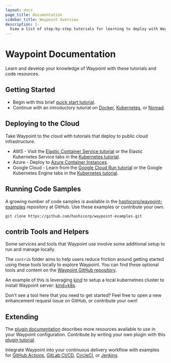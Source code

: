 ```yaml
---
layout: docs
page_title: Documentation
sidebar_title: Waypoint Overview
description: |-
  View a list of step-by-step tutorials for learning to deploy with Waypoint.
---
```


# Waypoint Documentation

Learn and develop your knowledge of Waypoint with these tutorials and code resources.

## Getting Started

- Begin with this brief [quick start tutorial](/docs/getting-started).
- Continue with an introductory tutorial on [Docker](https://learn.hashicorp.com/collections/waypoint/get-started-docker), [Kubernetes](https://learn.hashicorp.com/collections/waypoint/get-started-kubernetes), or [Nomad](https://learn.hashicorp.com/collections/waypoint/get-started-nomad).

## Deploying to the Cloud

Take Waypoint to the cloud with tutorials that deploy to public cloud infrastructure.

- AWS - Visit the [Elastic Container Service tutorial](https://learn.hashicorp.com/tutorials/waypoint/aws-ecs?in=waypoint/deploy-aws) or the Elastic Kubernetes Service tabs in the [Kubernetes tutorial](https://learn.hashicorp.com/collections/waypoint/get-started-kubernetes).
- Azure - Deploy to [Azure Container Instances](https://learn.hashicorp.com/tutorials/waypoint/azure-container-instance?in=waypoint/deploy-azure).
- Google Cloud - Learn from the [Google Cloud Run tutorial](https://learn.hashicorp.com/tutorials/waypoint/google-cloud-run?in=waypoint/deploy-google-cloud) or the Google Kubernetes Engine tabs in the [Kubernetes tutorial](https://learn.hashicorp.com/collections/waypoint/get-started-kubernetes).

## Running Code Samples

A growing number of code samples is available in the [hashicorp/waypoint-examples](https://github.com/hashicorp/waypoint-examples) repository at GitHub. Use these examples or contribute your own.

```shell-session
git clone https://github.com/hashicorp/waypoint-examples.git
```

## contrib Tools and Helpers

Some services and tools that Waypoint use involve some additional setup to run
and manage locally.

The `contrib` folder aims to help users reduce friction around getting started
using these tools locally to explore Waypoint. You can find these optional tools
and content on the [Waypoint GitHub repository](https://github.com/hashicorp/waypoint/tree/main/contrib).

An example of this is leveraging [kind](https://kind.sigs.k8s.io/) to setup a
local kubernetnes cluster to install Waypoint server: [kind+k8s](https://github.com/hashicorp/waypoint/tree/main/contrib/serverinstall/kind-k8s).

Don't see a tool here that you need to get started? Feel free to open a new
enhancement request issue on GitHub, or contribute your own!

## Extending

The [plugin documentation](/plugins) describes more resources available to use
in your Waypoint configuration. Contribute by writing your own plugin with this
[plugin tutorial](/docs/extending-waypoint/creating-plugins).

Integrate Waypoint into your continuous delivery workflow with examples for
[GitHub Actions](/docs/automating-execution/github-actions),
[GitLab CI/CD](/docs/automating-execution/gitlab-cicd),
[CircleCI](/docs/automating-execution/circle-ci), or
[Jenkins](/docs/automating-execution/jenkins).
